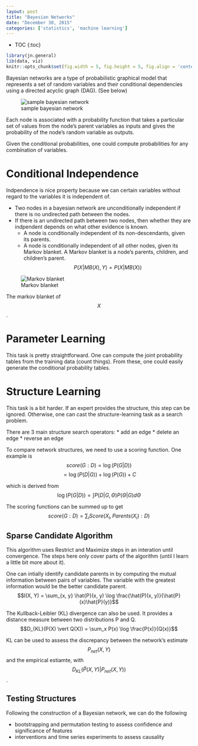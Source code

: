 ```yaml
---
layout: post
title: "Bayesian Networks"
date: "December 30, 2015"
categories: ['statistics', 'machine learning']
---
```


* TOC
{:toc}

```r
library(jn.general)
lib(data, viz)
knitr::opts_chunk$set(fig.width = 5, fig.height = 5, fig.align = 'center')
```

Bayesian networks are a type of probabilistic graphical model that represents a set of random variables and their conditional dependencies using a directed acyclic graph (DAG). (See below)

![sample bayesian network](http://jnguyen92.github.io/nhuyhoa/figure/images/bayes_net.png)

Each node is associated with a probability function that takes a particular set of values from the node's parent variables as inputs and gives the probability of the node's random variable as outputs.

Given the conditional probabilities, one could compute probabilities for any combination of variables.
 
# Conditional Independence
Indpendence is nice property because we can certain variables without regard to the variables it is independent of. 

* Two nodes in a bayesian network are unconditionally independent if there is no undirected path between the nodes. 
* If there is an undirected path between two nodes, then whether they are indpendent depends on what other evidence is known. 
  * A node is conditionally independent of its non-descendants, given its parents. 
  * A node is conditionally independent of all other nodes, given its Markov blanket. A Markov blanket is a node's parents, children, and children's parent. $$P(X \vert MB(X), Y) = P(X \vert MB(X))$$

![Markov blanket](http://jnguyen92.github.io/nhuyhoa/figure/images/markov_blanket.png)

The markov blanket of $$X$$. 

# Parameter Learning
This task is pretty straightforward. One can compute the joint probability tables from the training data (count things). From these, one could easily generate the conditional probability tables. 

# Structure Learning
This task is a bit harder. If an expert provides the structure, this step can be ignored. Otherwise, one can cast the structure-learning task as a search problem. 

There are 3 main structure search operators:
* add an edge
* delete an edge
* reverse an edge

To compare network structures, we need to use a scoring function. One example is
$$score(G:D) = \log\left( P(G \vert D) \right)$$
$$ = \log \left( P(D \vert G) \right) + \log \left( P(G) \right) + C$$

which is derived from 
$$\log\left( P(G \vert D) \right) = \int P(D \vert G, \Theta) P(\Theta \vert G) d\Theta$$

The scoring functions can be summed up to get
$$score(G:D) = \sum_i Score(X_i, Parents(X_i):D)$$

## Sparse Candidate Algorithm
This algorithm uses Restrict and Maximize steps in an interation until convergence. The steps here only cover parts of the algorithm (until I learn a little bit more about it).

One can intially identify candidate parents in by computing the mutual information between pairs of variables. The variable with the greatest information would be the better candidate parent. 
$$I(X, Y) = \sum_{x, y} \hat{P}(x, y) \log \frac{\hat(P)(x, y)}{\hat{P}(x)\hat{P}(y)}$$

The Kullback-Leibler (KL) divergence can also be used. It provides a distance measure between two distributions P and Q.
$$D_{KL}(P(X) \vert Q(X)) = \sum_x P(x) \log \frac{P(x)}{Q(x)}$$

KL can be used to assess the discrepancy between the network's estimate $$P_{net}(X, Y) $$and the empirical estiamte, with $$D_{KL}(\hat{P}(X, Y) \vert P_{net}(X, Y))$$.

## Testing Structures
Following the construction of a Bayesian network, we can do the following

* bootstrapping and permutation testing to assess confidence and significance of features
* interventions and time series experiments to assess causality




